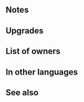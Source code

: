 {{SkillPage Tabs}}{{Weapon Infobox
|tagid=SID_護衛の剣＋
|intID=2834
|image=wep_sw120
|exclusive=0
|weaponType=Sword
|cost=300
|might=14
|range=1
|effect=If unit is within 2 spaces of an ally, grants Atk/Def+5 to unit and neutralizes unit's penalties to Atk/Def during combat.
|statModifiers=0,14,0,0,0
|required=Steadfast Sword
|refinePaths=default
|refineSP=350
|refineMedals=500
|refineStones=50
|properties=random_owner
}}
==Notes==
{{Combat boosts}}{{Penalty neutralization}}
==Upgrades==
{{Weapon Upgrade List}}
==List of owners==
{{Skill Hero List}}
==In other languages==
{{OtherLanguages
|japanese=護衛の剣＋
|german=Loyales Schwert+
|spanishEU=Acero leal +
|spanishLA=Hoja leal +
|french=Fer loyal +
|italian=Spada risoluta+
|chineseTW=護衛之劍＋
|portuguese=Espada fiel+
}}
==See also==
{{See also skills|cond=Description LIKE '%If unit is within%spaces of an ally%grants%/%+%neutralizes unit_s penalties%'|columns=3}}
{{Weapons Navbox}}
